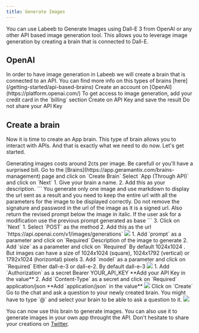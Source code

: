 ```yaml
---
title: Generate Images
---
```



You can use Labeeb to Generate Images using Dall-E 3 from OpenAI or any other API based image generation tool.
This allows you to leverage image generation by creating a brain that is connected to Dall-E. 


## OpenAI

<Info>
In order to have image generation in Labeeb we will create a brain that is connected to an API. You can find more info on this types of brains [here](/getting-started/api-based-brains)
</Info>

<Steps>
<Step title="Create OpenAI Account">
    Create an account on [OpenAI](https://platform.openai.com/)
</Step>
<Step title="Credit Card">
    To get access to image generation, add your credit card in the `billing` section
</Step>
<Step title="Create API Key">
    Create on API Key and save the result
</Step>
</Steps>

<Warning>
Do not share your API Key
</Warning>

## Create a brain

Now it is time to create an App brain. This type of brain allows you to interact with APIs. And that is exactly what we need to do now. Let's get started.

<Warning>
Generating images costs around 2cts per image. Be carefull or you'll have a surprised bill.  
</Warning>

<Steps>
<Step title="Create a new Brain">
    Go to the [Brains](https://app.geramantix.com/brains-management) page and click on `Create Brain`
</Step>
<Step title="Choose App Brain">
    Select `App (Through API)` and click on `Next` 
</Step>
<Step title="Name & Prompt">
    1. Give your brain a name.
    2. Add this as your description.
    ```
    You generate only one image and use markdown to display the url sent as a result and you need to keep the entire url with all the parameters for the image to be displayed correctly. 
    Do not remove the signature and password in the url of the image as it is a signed url.  
    Also return the revised prompt below the image in italic. 
    If the user ask for a modification use the previous prompt generated as base
    ```
    3. Click on `Next`
</Step>
<Step title="URL">
    1. Select `POST` as the method
    2. Add this as the url `https://api.openai.com/v1/images/generations`
    <img src="/images/openai-brain-url.png"/>
</Step>
<Step title="Parameters">
    1. Add `prompt` as a parameter and click on `Required`
        <ParamField path="prompt" type="string">
            Description of the image to generate
        </ParamField>
    2. Add `size` as a parameter and click on `Required`
        <ParamField path="size" type="string">
            By default 1024x1024 . But  images can have a size of 1024x1024 (square), 1024x1792 (vertical) or 1792x1024 (horizontal) pixels
        </ParamField>
    3. Add `model` as a parameter and click on `Required`
        <ParamField path="model" type="string">
            Either dall-e-3 or dall-e-2. By default dall-e-3
        </ParamField>
    <img src="/images/openai-brain-params.png"/>
</Step>
<Step title="Secrets">
    1. Add `Authorization` as a secret
        <ParamField path="Authorization" type="string">
            Bearer YOUR_API_KEY
        </ParamField>
        **Add your API Key in the value**
    2. Add `Content-Type` as a secret and click on `Required`
        <ParamField path="Content-Type" type="string">
            application/json
        </ParamField>
        **Add `application/json` in the value**
    <img src="/images/openai-brain-secrets.png"/>
</Step>
<Step title="Create">
    Click on `Create`
</Step>
<Step title="Generate your image">
    Go to the chat and ask a question to your newly created brain.
    <Tip>
    You might have to type `@` and select your brain to be able to ask a question to it.
    </Tip>
    <img src="/images/openai-brain-chat.png"/>
</Step>
</Steps>


You can now use this brain to generate images. You can also use it to generate images in your own app throught the API.
Don't hesitate to share your creations on [Twitter]().

<Snippet file="commercial.mdx" />

